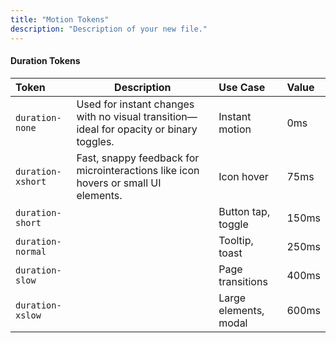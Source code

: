 ```yaml
---
title: "Motion Tokens"
description: "Description of your new file."
---
```


#### Duration Tokens

| Token             | Description                                                                             | Use Case              | Value |
| :---------------- | --------------------------------------------------------------------------------------- | :-------------------- | :---- |
| `duration-none`   | Used for instant changes with no visual transition—ideal for opacity or binary toggles. | Instant motion        | 0ms   |
| `duration-xshort` | Fast, snappy feedback for microinteractions like icon hovers or small UI elements.      | Icon hover            | 75ms  |
| `duration-short`  |                                                                                         | Button tap, toggle    | 150ms |
| `duration-normal` |                                                                                         | Tooltip, toast        | 250ms |
| `duration-slow`   |                                                                                         | Page transitions      | 400ms |
| `duration-xslow`  |                                                                                         | Large elements, modal | 600ms |